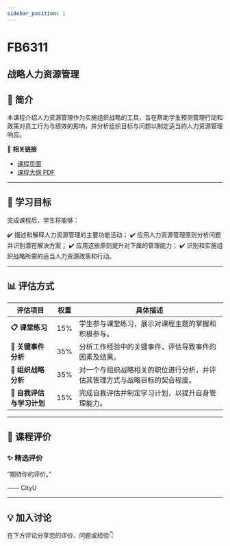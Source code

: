 ```yaml
---
sidebar_position: 1
---
```


# FB6311
## 战略人力资源管理

## **📘 简介**
本课程介绍人力资源管理作为实施组织战略的工具，旨在帮助学生预测管理行动和政策对员工行为与绩效的影响，并分析组织目标与问题以制定适当的人力资源管理响应。

🔗 **相关链接**
- [课程页面](https://www.cityu.edu.hk/catalogue/pg/202425/course/FB6311.htm)
- [课程大纲 PDF](https://www.cityu.edu.hk/catalogue/pg/202425/course/FB6311.pdf)

---

## **🎯 学习目标**

完成课程后，学生将能够：

✔️ 描述和解释人力资源管理的主要功能活动；
✔️ 应用人力资源管理原则分析问题并识别潜在解决方案；
✔️ 应用这些原则提升对下属的管理能力；
✔️ 识别和实施组织战略所需的适当人力资源政策和行动。

---

## **📊 评估方式**

| **评估项目**                  | **权重** | **具体描述**                                                                                     |
|------------------------------|---------|-----------------------------------------------------------------------------------------------|
| **📋 课堂练习**               | 15%     | 学生参与课堂练习，展示对课程主题的掌握和积极参与。                                               |
| **📝 关键事件分析**           | 35%     | 分析工作经验中的关键事件，评估导致事件的因素及结果。                                              |
| **📄 组织战略分析**           | 35%     | 对一个与组织战略相关的职位进行分析，并评估其管理方式与战略目标的契合程度。                       |
| **🎤 自我评估与学习计划**     | 15%     | 完成自我评估并制定学习计划，以提升自身管理能力。                                                 |

---

## **💬 课程评价**

### ✨ **精选评价**
<div className={commentStyles.commentBox}>
    <p className={commentStyles.commentText}>
        “期待你的评价。”
    </p>
    <p className={commentStyles.commentAuthor}>—— CityU</p>
</div>

---

## **💡 加入讨论**

在下方评论分享您的评价、问题或经验👇
<Utterances />